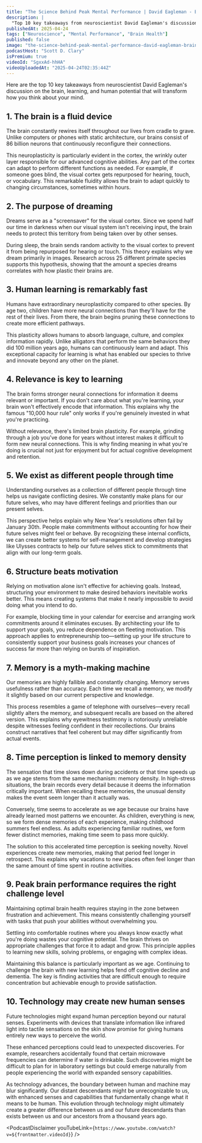 ```yaml
---
title: "The Science Behind Peak Mental Performance | David Eagleman - Brain Expert & Entrepreneur"
description: |
  "Top 10 key takeaways from neuroscientist David Eagleman's discussion on the brain, learning, and human potential that will transform how you think about your mind."
publishedAt: 2025-04-24
tags: ["Neuroscience", "Mental Performance", "Brain Health"]
published: false
image: "the-science-behind-peak-mental-performance-david-eagleman-brain-expert-entrepreneur.jpg"
podcastHost: "Scott D. Clary"
isPremium: true
videoId: "SgxxAd-hhHA"
videoUploadedAt: "2025-04-24T02:35:44Z"
---
```



<PodcastSummaryPageLayout frontmatter={frontmatter}>

Here are the top 10 key takeaways from neuroscientist David Eagleman's discussion on the brain, learning, and human potential that will transform how you think about your mind.

## 1. The brain is a fluid device

The brain constantly rewires itself throughout our lives from cradle to grave. Unlike computers or phones with static architecture, our brains consist of 86 billion neurons that continuously reconfigure their connections.

This neuroplasticity is particularly evident in the cortex, the wrinkly outer layer responsible for our advanced cognitive abilities. Any part of the cortex can adapt to perform different functions as needed. For example, if someone goes blind, the visual cortex gets repurposed for hearing, touch, or vocabulary. This remarkable fluidity allows the brain to adapt quickly to changing circumstances, sometimes within hours.

## 2. The purpose of dreaming

Dreams serve as a "screensaver" for the visual cortex. Since we spend half our time in darkness when our visual system isn't receiving input, the brain needs to protect this territory from being taken over by other senses.

During sleep, the brain sends random activity to the visual cortex to prevent it from being repurposed for hearing or touch. This theory explains why we dream primarily in images. Research across 25 different primate species supports this hypothesis, showing that the amount a species dreams correlates with how plastic their brains are.

## 3. Human learning is remarkably fast

Humans have extraordinary neuroplasticity compared to other species. By age two, children have more neural connections than they'll have for the rest of their lives. From there, the brain begins pruning these connections to create more efficient pathways.

This plasticity allows humans to absorb language, culture, and complex information rapidly. Unlike alligators that perform the same behaviors they did 100 million years ago, humans can continuously learn and adapt. This exceptional capacity for learning is what has enabled our species to thrive and innovate beyond any other on the planet.

## 4. Relevance is key to learning

The brain forms stronger neural connections for information it deems relevant or important. If you don't care about what you're learning, your brain won't effectively encode that information. This explains why the famous "10,000 hour rule" only works if you're genuinely invested in what you're practicing.

Without relevance, there's limited brain plasticity. For example, grinding through a job you've done for years without interest makes it difficult to form new neural connections. This is why finding meaning in what you're doing is crucial not just for enjoyment but for actual cognitive development and retention.

## 5. We exist as different people through time

Understanding ourselves as a collection of different people through time helps us navigate conflicting desires. We constantly make plans for our future selves, who may have different feelings and priorities than our present selves.

This perspective helps explain why New Year's resolutions often fail by January 30th. People make commitments without accounting for how their future selves might feel or behave. By recognizing these internal conflicts, we can create better systems for self-management and develop strategies like Ulysses contracts to help our future selves stick to commitments that align with our long-term goals.

## 6. Structure beats motivation

Relying on motivation alone isn't effective for achieving goals. Instead, structuring your environment to make desired behaviors inevitable works better. This means creating systems that make it nearly impossible to avoid doing what you intend to do.

For example, blocking time in your calendar for exercise and arranging work commitments around it eliminates excuses. By architecting your life to support your goals, you reduce dependence on fleeting motivation. This approach applies to entrepreneurship too—setting up your life structure to consistently support your business goals increases your chances of success far more than relying on bursts of inspiration.

## 7. Memory is a myth-making machine

Our memories are highly fallible and constantly changing. Memory serves usefulness rather than accuracy. Each time we recall a memory, we modify it slightly based on our current perspective and knowledge.

This process resembles a game of telephone with ourselves—every recall slightly alters the memory, and subsequent recalls are based on the altered version. This explains why eyewitness testimony is notoriously unreliable despite witnesses feeling confident in their recollections. Our brains construct narratives that feel coherent but may differ significantly from actual events.

## 8. Time perception is linked to memory density

The sensation that time slows down during accidents or that time speeds up as we age stems from the same mechanism: memory density. In high-stress situations, the brain records every detail because it deems the information critically important. When recalling these memories, the unusual density makes the event seem longer than it actually was.

Conversely, time seems to accelerate as we age because our brains have already learned most patterns we encounter. As children, everything is new, so we form dense memories of each experience, making childhood summers feel endless. As adults experiencing familiar routines, we form fewer distinct memories, making time seem to pass more quickly.

The solution to this accelerated time perception is seeking novelty. Novel experiences create new memories, making that period feel longer in retrospect. This explains why vacations to new places often feel longer than the same amount of time spent in routine activities.

## 9. Peak brain performance requires the right challenge level

Maintaining optimal brain health requires staying in the zone between frustration and achievement. This means consistently challenging yourself with tasks that push your abilities without overwhelming you.

Settling into comfortable routines where you always know exactly what you're doing wastes your cognitive potential. The brain thrives on appropriate challenges that force it to adapt and grow. This principle applies to learning new skills, solving problems, or engaging with complex ideas.

Maintaining this balance is particularly important as we age. Continuing to challenge the brain with new learning helps fend off cognitive decline and dementia. The key is finding activities that are difficult enough to require concentration but achievable enough to provide satisfaction.

## 10. Technology may create new human senses

Future technologies might expand human perception beyond our natural senses. Experiments with devices that translate information like infrared light into tactile sensations on the skin show promise for giving humans entirely new ways to perceive the world.

These enhanced perceptions could lead to unexpected discoveries. For example, researchers accidentally found that certain microwave frequencies can determine if water is drinkable. Such discoveries might be difficult to plan for in laboratory settings but could emerge naturally from people experiencing the world with expanded sensory capabilities.

As technology advances, the boundary between human and machine may blur significantly. Our distant descendants might be unrecognizable to us, with enhanced senses and capabilities that fundamentally change what it means to be human. This evolution through technology might ultimately create a greater difference between us and our future descendants than exists between us and our ancestors from a thousand years ago.

<PodcastDisclaimer
  youTubeLink={`https://www.youtube.com/watch?v=${frontmatter.videoId}`}
/>

</PodcastSummaryPageLayout>
